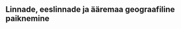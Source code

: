 ## Linnade, eeslinnade ja ääremaa geograafiline paiknemine {#chapter22 .chapter_section .chapter2_section}

